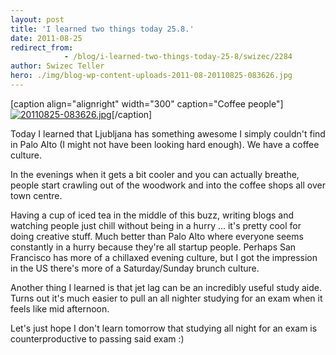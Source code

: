 ```yaml
---
layout: post
title: 'I learned two things today 25.8.'
date: 2011-08-25
redirect_from: 
            - /blog/i-learned-two-things-today-25-8/swizec/2284
author: Swizec Teller
hero: ./img/blog-wp-content-uploads-2011-08-20110825-083626.jpg
---
```

\[caption align="alignright" width="300" caption="Coffee people"] [![20110825-083626.jpg](http://swizec.com/blog/wp-content/uploads/2011/08/20110825-083626.jpg)](./img/blog-wp-content-uploads-2011-08-20110825-083626.jpg)\[/caption]



Today I learned that Ljubljana has something awesome I simply couldn't find in Palo Alto (I might not have been looking hard enough). We have a coffee culture.



In the evenings when it gets a bit cooler and you can actually breathe, people start crawling out of the woodwork and into the coffee shops all over town centre.



Having a cup of iced tea in the middle of this buzz, writing blogs and watching people just chill without being in a hurry ... it's pretty cool for doing creative stuff. Much better than Palo Alto where everyone seems constantly in a hurry because they're all startup people. Perhaps San Francisco has more of a chillaxed evening culture, but I got the impression in the US there's more of a Saturday/Sunday brunch culture.



Another thing I learned is that jet lag can be an incredibly useful study aide. Turns out it's much easier to pull an all nighter studying for an exam when it feels like mid afternoon.



Let's just hope I don't learn tomorrow that studying all night for an exam is counterproductive to passing said exam :)